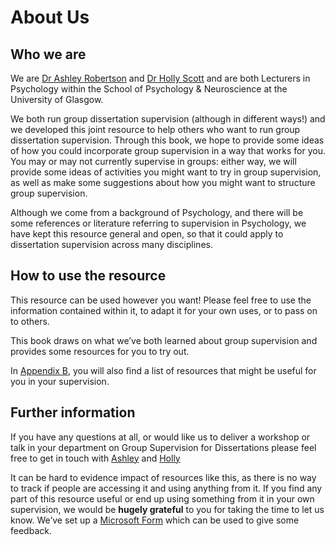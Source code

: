 # About Us {#about_us}

## Who we are

We are [Dr Ashley Robertson](https://www.gla.ac.uk/schools/psychologyneuroscience/staff/ashleyrobertson/){target="_blank"} and [Dr Holly Scott](https://www.gla.ac.uk/schools/psychologyneuroscience/staff/hollyscott/){target="_blank"} and are both Lecturers in Psychology within the School of Psychology & Neuroscience at the University of Glasgow.  

We both run group dissertation supervision (although in different ways!) and we developed this joint resource to help others who want to run group dissertation supervision.  Through this book, we hope to provide some ideas of how you could incorporate group supervision in a way that works for you. You may or may not currently supervise in groups: either way, we will provide some ideas of activities you might want to try in group supervision, as well as make some suggestions about how you might want to structure group supervision.  

Although we come from a background of Psychology, and there will be some references or literature referring to supervision in Psychology, we have kept this resource general and open, so that it could apply to dissertation supervision across many disciplines.

## How to use the resource

This resource can be used however you want! Please feel free to use the information contained within it, to adapt it for your own uses, or to pass on to others.  

This book draws on what we’ve both learned about group supervision and provides some resources for you to try out.  

In [Appendix B](#appendix_b), you will also find a list of resources that might be useful for you in your supervision. 

## Further information

If you have any questions at all, or would like us to deliver a workshop or talk in your department on Group Supervision for Dissertations please feel free to get in touch with [Ashley](mailto:ashley.robertson@glasgow.ac.uk){target="_blank"} and [Holly](mailto:holly.scott@glasgow.ac.uk){target="_blank"}

It can be hard to evidence impact of resources like this, as there is no way to track if people are accessing it and using anything from it. If you find any part of this resource useful or end up using something from it in your own supervision, we would be **hugely grateful** to you for taking the time to let us know. We've set up a [Microsoft Form](https://forms.office.com/e/st5k1td5YQ) which can be used to give some feedback. 

